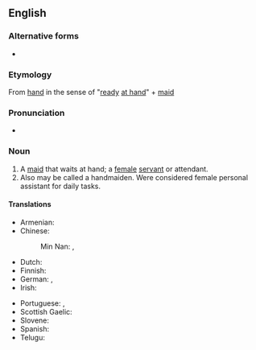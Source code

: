 ==English==
{{wikipedia|lang=en|handmaiden}}
{{wikipedia|lang=en|dab=The Handmaid}}
===Alternative forms===
* {{l|en|handmaiden}}

===Etymology===
From [[hand]] in the sense of "[[ready]] [[at hand]]" + [[maid]]

===Pronunciation===
* {{a|US}} {{IPA|/ˈhændˌmeɪd/|lang=en}}

===Noun===
{{en-noun}}

# A [[maid]] that waits at hand; a [[female]] [[servant]] or attendant.
# Also may be called a handmaiden. Were considered female personal assistant for daily tasks.
====Translations====
{{trans-top|maid that waits at hand}}
* Armenian: {{t+|hy|աղախին|sc=Armn}}
* Chinese:
*: Min Nan: {{t|nan|女婢|tr=lu2-pi7|sc=Hani}}, {{t|nan|tsa1-boo2-kan2|sc=Hani}}
* Dutch: {{t|nl|dienstmaagd}}
* Finnish: {{t|fi|palvelijatar}}
* German: {{t+|de|Dienerin |f}}, {{t+|de|Zofe|f}}
* Irish: {{t|ga|bansclábhaí|m}}
{{trans-mid}}
* Portuguese: {{t+|pt|empregada|f}}, {{t+|pt|donzela|f}}
* Scottish Gaelic: {{t|gd|ban-òglach|f}}
* Slovene: {{t|sl|služkinja|f}}
* Spanish: {{t+|es|azafata|f}}
* Telugu: {{t+|te|దాసి|f}}
{{trans-bottom}}